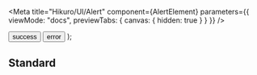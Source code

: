 
<Meta
  title="Hikuro/UI/Alert"
  component={AlertElement}
  parameters={{ viewMode: "docs", previewTabs: { canvas: { hidden: true } } }}
/>


  <AlertProvider>
    <AlertElement {...args} />
    <button>success</button>
    <button>error</button>
  </AlertProvider>
);

## Standard

<Canvas>
  <Story name="Standard">
    <Template />
  </Story>
</Canvas>